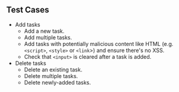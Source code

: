 ## Test Cases

- Add tasks
  - Add a new task.
  - Add multiple tasks.
  - Add tasks with potentially malicious content like HTML (e.g. `<script>`, `<style>` or `<link`>) and ensure there's no XSS.
  - Check that `<input>` is cleared after a task is added.
- Delete tasks
  - Delete an existing task.
  - Delete multiple tasks.
  - Delete newly-added tasks.
